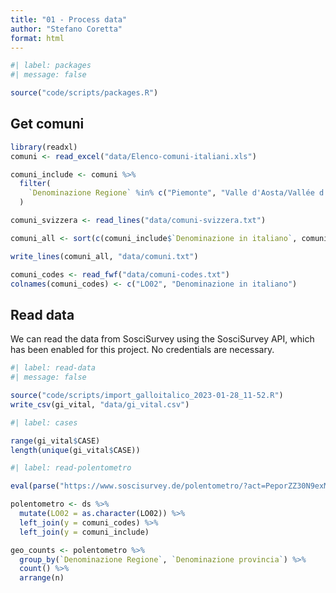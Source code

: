 ```yaml
---
title: "01 - Process data"
author: "Stefano Coretta"
format: html
---
```


```r
#| label: packages
#| message: false

source("code/scripts/packages.R")

```

## Get comuni

```r
library(readxl)
comuni <- read_excel("data/Elenco-comuni-italiani.xls")

comuni_include <- comuni %>%
  filter(
    `Denominazione Regione` %in% c("Piemonte", "Valle d'Aosta/Vallée d'Aoste", "Lombardia", "Trentino-Alto Adige/Südtirol", "Veneto", "Friuli-Venezia Giulia", "Liguria", "Emilia-Romagna")
  )

comuni_svizzera <- read_lines("data/comuni-svizzera.txt")

comuni_all <- sort(c(comuni_include$`Denominazione in italiano`, comuni_svizzera))

write_lines(comuni_all, "data/comuni.txt")

comuni_codes <- read_fwf("data/comuni-codes.txt")
colnames(comuni_codes) <- c("LO02", "Denominazione in italiano")
```

## Read data

We can read the data from SosciSurvey using the SosciSurvey API, which has been enabled for this project. No credentials are necessary.

```r
#| label: read-data
#| message: false

source("code/scripts/import_galloitalico_2023-01-28_11-52.R")
write_csv(gi_vital, "data/gi_vital.csv")
```

```r
#| label: cases

range(gi_vital$CASE)
length(unique(gi_vital$CASE))

```

```r
#| label: read-polentometro

eval(parse("https://www.soscisurvey.de/polentometro/?act=PeporZZ30N9exMBH054dTnXc&vQuality&rScript", encoding="UTF-8"))

polentometro <- ds %>%
  mutate(LO02 = as.character(LO02)) %>%
  left_join(y = comuni_codes) %>%
  left_join(y = comuni_include)
```

```r
geo_counts <- polentometro %>%
  group_by(`Denominazione Regione`, `Denominazione provincia`) %>%
  count() %>%
  arrange(n)
```
